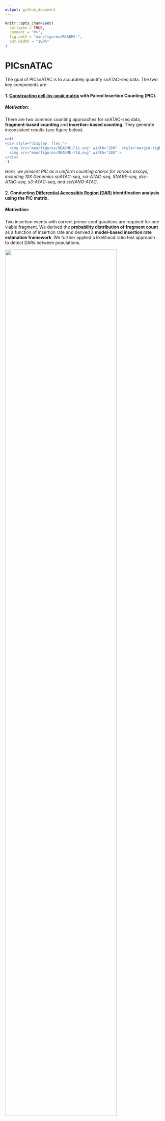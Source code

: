```yaml
---
output: github_document
---
```


<!-- README.md is generated from README.Rmd. Please edit that file -->

```r
knitr::opts_chunk$set(
  collapse = TRUE,
  comment = "#>",
  fig.path = "man/figures/README-",
  out.width = "100%"
)
```

# PICsnATAC

<!-- badges: start -->

<!-- badges: end -->

The goal of PICsnATAC is to accurately quantify snATAC-seq data. The two key components are: 

#### 1. <span style="text-decoration:underline">Constructing cell-by-peak matrix</span> with Paired Insertion Counting (PIC). 

##### **Motivation**:

There are two common counting approaches for snATAC-seq data, **fragment-based counting** and **insertion-based counting**. They generate inconsistent results (see figure below).

```r
cat('
<div style="display: flex;">
  <img src="man/figures/README-F1c.svg" width="280"  style="margin-right: 10px;">
  <img src="man/figures/README-F1d.svg" width="280" >
</div>
')
```


_Here, we present PIC as a uniform counting choice for various assays, including 10X Genomics snATAC-seq, sci-ATAC-seq, SNARE-seq, dsc-ATAC-seq, s3-ATAC-seq, and scNANO-ATAC._

#### 2. Conducting <span style="text-decoration:underline">Differential Accessible Region (DAR)</span> identification analysis using the PIC matrix. 

##### **Motivation**: 

Two insertion events with correct primer configurations are required for one viable fragment. We derived the **probability distribution of fragment count** as a function of insertion rate and derived a **model-based insertion rate estimation framework**. We further applied a likelihood ratio test approach to detect DARs between populations. 

![ ](man/figures/README-F1a.png){width=85%}

_Building upon our model-based insertion rate estimation framework, this analysis provides a more sensitive test of DAR between cell groups (cell types)._ 

## Dependencies

Please install the dependent libraries by running the following codes
``` r
install.packages('data.table') ## (please make sure it is newer than 1.8)
if (!require("BiocManager", quietly = TRUE))
    install.packages("BiocManager")
BiocManager::install(c('IRanges', 'GenomicRanges','Rsamtools', 'GenomeInfoDb'))
```


## Installation

You can install the most up-to-date version of PICsnATAC from 
[GitHub](https://github.com/Zhen-Miao/PICsnATAC) with:

``` r
# install.packages("devtools")
devtools::install_github("Zhen-Miao/PICsnATAC")
```
PIC-snATAC is a light-weight package. Installation typically takes <5 min.

## Example

This is a basic example which shows you how to construct PIC-based cell by peak matrix:

```r
library("PICsnATAC")

pic_matrix <- PIC_counting(cells, fragment_tsv_gz_file_location, peak_sets)
```

## Vignette and Interactive Notebooks

Notebook 1: [Run PIC counting on PBMC data.](https://github.com/Zhen-Miao/PICsnATAC/blob/main/vignettes/Run_PIC_counting_on_pbmc_3k_data.ipynb)

Notebook 2: [Run PIC DAR on SNARE-seq2 brain  data.](https://github.com/Zhen-Miao/PICsnATAC/blob/main/vignettes/Run_PIC_on_human_brain_data.ipynb)

_You can run the above notebooks with Google Colab (processed example data and link provided), but it is recommended that you run it using computing cluster for large datasets_

Vignette 1: [PIC counting from Cell Ranger output.](https://htmlpreview.github.io/?https://github.com/Zhen-Miao/PICsnATAC/blob/main/vignettes/vignette-1----PIC-counting-with-10X-Cell-Ranger-output.html)

Vignette 2: [PIC counting in Seurat/Signac workflow.](https://htmlpreview.github.io/?https://github.com/Zhen-Miao/PICsnATAC/blob/main/vignettes/vignette-2----PIC-counting-in-Seurat-workflow.html)

Vignette 3: [PIC counting in ArchR workflow.](https://htmlpreview.github.io/?https://github.com/Zhen-Miao/PICsnATAC/blob/main/vignettes/vignette-3----PIC-counting-in-ArchR-workflow.html)

vignette 4: [PIC counting with dsc-ATAC-seq data.](https://htmlpreview.github.io/?https://github.com/Zhen-Miao/PICsnATAC/blob/main/vignettes/vignette-4----PIC-counting-with-dsc-ATAC-seq-data.html)

vignette 5: [DAR test with PIC parametric test framework.](https://htmlpreview.github.io/?https://github.com/Zhen-Miao/PICsnATAC/blob/main/vignettes/vignette-5----DAR-analysis-with-PIC-parametric-framework.html)

